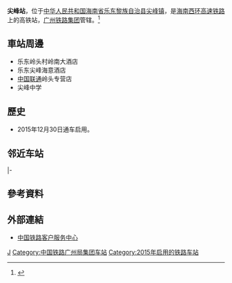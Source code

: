 {{Infobox China railway station
|车站名称 =尖峰站
|图片 = 
|图片介绍 = 
|车站代码 = 
|车站名称拼音 =Jianfeng
|英文名称=Jianfeng Railway Station
|电报码 = PFQ
|拼音码 = JFE
|车站位置 = [[海南省|海南省]][[乐东黎族自治县|乐东黎族自治县]][[尖峰镇|尖峰镇]]
|归属 =[[广州铁路集团|广州铁路集团]]
|线路 = [[海南西环高速铁路|海南西环高速铁路]]
|车站等级 = 
|月台数目 = 2
|股道数目 = 4
|坐标 = {{coord|18|37|23.36|N|108|44|57.22|E|display=inline,title}}
}}

'''尖峰站'''，位于[[中华人民共和国|中华人民共和国]][[海南省|海南省]][[乐东黎族自治县|乐东黎族自治县]][[尖峰镇|尖峰镇]]，是[[海南西环高速铁路|海南西环高速铁路]]上的高铁站，[[广州铁路集团|广州铁路集团]]管辖。<ref>{{Cite web |url=http://search.huochepiao.com/huochezhan/jieshao/4189.htm |title=尖峰高铁站介绍 |accessdate=2017-01-11 |archive-date=2017-01-13 |archive-url=https://web.archive.org/web/20170113101912/http://search.huochepiao.com/huochezhan/jieshao/4189.htm |dead-url=no }}</ref>

== 車站周邊 ==
* 乐东岭头村岭南大酒店
* 乐东尖峰海意酒店
* [[中国联通|中国联通]]岭头专营店
* 尖峰中学

== 歷史 ==
* 2015年12月30日通车启用。

==邻近车站==
{{start rail box|[[中国铁路|中国铁路]]}}
{{s-inop|[[黄流站|黄流]]|内环方向|rows=2}}
{{s-line|[[海南环岛高速铁路|海南环岛高速铁路]]|rows=2}}
{{s-inop|[[金月湾站|金月湾]]|外环方向}}
|-
{{s-inop|[[岭头站（海南省）|岭头]]|岭头支线}}
{{s-end}}

== 參考資料 ==
{{reflist}}

== 外部連結 ==
* [http://www.12306.cn/mormhweb 中国铁路客户服务中心] {{Wayback|url=http://www.12306.cn/mormhweb |date=20161103232133 }}

{{China-rail-stub}}
{{海南环岛高速铁路}}

[[Category:海南省铁路车站|J]]
[[Category:中国铁路广州局集团车站|Category:中国铁路广州局集团车站]]
[[Category:2015年启用的铁路车站|Category:2015年启用的铁路车站]]
